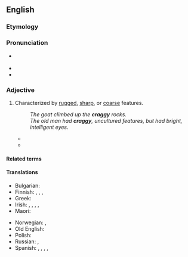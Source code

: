 ==English==
{{was wotd|2008|July|24}}

===Etymology===
{{suffix|en|crag|y}}

===Pronunciation===
* {{a|UK|US}} {{IPA|/kɹæɡi/|lang=en}}
* {{audio|en-us-craggy.ogg|Audio (US)|lang=en}}
* {{audio|en-au-craggy.ogg|Audio (AU)|lang=en}}

===Adjective===
{{en-adj|er}}

# Characterized by [[rugged]], [[sharp]], or [[coarse]] features.
#: ''The goat climbed up the '''craggy''' rocks.''
#: ''The old man had '''craggy''', uncultured features, but had bright, intelligent eyes.''
#* {{quote-book
|year=1986
|author={{w|John le Carré}}
|title={{w|A Perfect Spy}}
|section=
|passage= Where Willow was thunderous and '''craggy''', a sort of Makepeace Watermaster without a secret, Murgo writhed inside his habit like a ferret roped into a bag. Where Willow's fearless gaze was unruffled by knowledge, Murgo's signalled the lonely anguish of the cell.}}
#* {{quote-journal
|date=May 24, 2012
|author=Nathan Rabin
|title=Film: Reviews: Men In Black 3
|work=The Onion AV Club
|url=http://www.avclub.com/articles/men-in-black-3,75576/
|page=
|passage=Jones’ sad eyes betray a pervasive pain his purposefully spare dialogue only hints at, while the perfectly cast Brolin conveys hints of playfulness and warmth while staying true to the '''craggy''' stoicism at the character’s core.}}

====Related terms====
{{rel3|crag|cragged|craggedness|craggily|cragginess|lang=en}}

====Translations====
{{trans-top|characterized by rugged etc. features}}
* Bulgarian: {{t+|bg|скалист}}
* Finnish: {{t|fi|louhikkoinen}}, {{t+|fi|karkea}}, {{t|fi|karkeapiirteinen}}, {{t+|fi|kirveellä veistetty}}
* Greek: {{t+|el|βραχώδης}}
* Irish: {{t|ga|alltrach}}, {{t|ga|creagach}}, {{t|ga|méirscreach}}, {{t|ga|sceilgeach}}, {{t|ga|speancach}}
* Maori: {{t|mi|pūtaratara}}
{{trans-mid}}
* Norwegian: {{t|no|forrevet}}, {{t|no|klippefull}}
* Old English: {{t|ang|scylfig}}
* Polish: {{t+|pl|skalisty}}
* Russian: {{t+|ru|скали́стый|m}}, {{t+|ru|суровый}}
* Spanish: {{t+|es|escarpado|m}} {{qualifier|coastline, mountains}}, {{t+|es|accidentado|m}}, {{t+|es|escabroso|m}} {{qualifier|terrain, landscape}}, {{t+|es|rudo|m}}, {{t+|es|áspero|f}} {{qualifier|character, general}}
{{trans-bottom}}